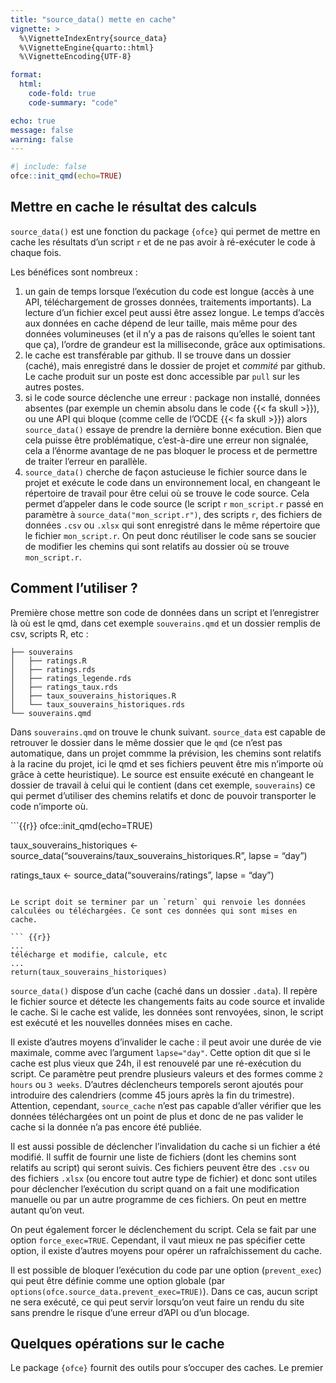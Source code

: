 ```yaml
---
title: "source_data() mette en cache"
vignette: >
  %\VignetteIndexEntry{source_data}
  %\VignetteEngine{quarto::html}
  %\VignetteEncoding{UTF-8}

format:
  html:
    code-fold: true
    code-summary: "code"

echo: true
message: false
warning: false
---
```


```r
#| include: false
ofce::init_qmd(echo=TRUE)
```

## Mettre en cache le résultat des calculs

`source_data()` est une fonction du package `{ofce}` qui permet de mettre en cache les résultats d'un script `r` et de ne pas avoir à ré-exécuter le code à chaque fois.

Les bénéfices sont nombreux :

1.  un gain de temps lorsque l'exécution du code est longue (accès à une API, téléchargement de grosses données, traitements importants). La lecture d'un fichier excel peut aussi être assez longue. Le temps d'accès aux données en cache dépend de leur taille, mais même pour des données volumineuses (et il n'y a pas de raisons qu'elles le soient tant que ça), l'ordre de grandeur est la milliseconde, grâce aux optimisations.
2.  le cache est transférable par github. Il se trouve dans un dossier (caché), mais enregistré dans le dossier de projet et *commité* par github. Le cache produit sur un poste est donc accessible par `pull` sur les autres postes.
3.  si le code source déclenche une erreur : package non installé, données absentes (par exemple un chemin absolu dans le code {{< fa skull >}}), ou une API qui bloque (comme celle de l'OCDE {{< fa skull >}}) alors `source_data()` essaye de prendre la dernière bonne exécution. Bien que cela puisse être problématique, c'est-à-dire une erreur non signalée, cela a l'énorme avantage de ne pas bloquer le process et de permettre de traiter l'erreur en parallèle.
4.  `source_data()` cherche de façon astucieuse le fichier source dans le projet et exécute le code dans un environnement local, en changeant le répertoire de travail pour être celui où se trouve le code source. Cela permet d'appeler dans le code source (le script `r` `mon_script.r` passé en paramètre à `source_data("mon_script.r")`, des scripts `r`, des fichiers de données `.csv` ou `.xlsx` qui sont enregistré dans le même répertoire que le fichier `mon_script.r`. On peut donc réutiliser le code sans se soucier de modifier les chemins qui sont relatifs au dossier où se trouve `mon_script.r`.

## Comment l'utiliser ?

Première chose mettre son code de données dans un script et l'enregistrer là où est le qmd, dans cet exemple `souverains.qmd` et un dossier remplis de csv, scripts R, etc :

```         
├── souverains
│   ├── ratings.R
│   ├── ratings.rds
│   ├── ratings_legende.rds
│   ├── ratings_taux.rds
│   ├── taux_souverains_historiques.R
│   └── taux_souverains_historiques.rds
└── souverains.qmd
```

Dans `souverains.qmd` on trouve le chunk suivant. `source_data` est capable de retrouver le dossier dans le même dossier que le `qmd` (ce n'est pas automatique, dans un projet commme la prévision, les chemins sont relatifs à la racine du projet, ici le qmd et ses fichiers peuvent être mis n'importe où grâce à cette heuristique). Le source est ensuite exécuté en changeant le dossier de travail à celui qui le contient (dans cet exemple, `souverains`) ce qui permet d'utiliser des chemins relatifs et donc de pouvoir transporter le code n'importe où.

```{{r}}
ofce::init_qmd(echo=TRUE) 

taux_souverains_historiques <- source_data("souverains/taux_souverains_historiques.R", lapse = "day")

ratings_taux <- source_data("souverains/ratings", lapse = "day")
```

Le script doit se terminer par un `return` qui renvoie les données calculées ou téléchargées. Ce sont ces données qui sont mises en cache.

``` {{r}}
...
télécharge et modifie, calcule, etc
...
return(taux_souverains_historiques)
```

`source_data()` dispose d'un cache (caché dans un dossier `.data`). Il repère le fichier source et détecte les changements faits au code source et invalide le cache. Si le cache est valide, les données sont renvoyées, sinon, le script est exécuté et les nouvelles données mises en cache.

Il existe d'autres moyens d'invalider le cache : il peut avoir une durée de vie maximale, comme avec l'argument `lapse="day"`. Cette option dit que si le cache est plus vieux que 24h, il est renouvelé par une ré-exécution du script. Ce paramètre peut prendre plusieurs valeurs et des formes comme `2 hours` ou `3 weeks`. D'autres déclencheurs temporels seront ajoutés pour introduire des calendriers (comme 45 jours après la fin du trimestre). Attention, cependant, `source_cache` n'est pas capable d'aller vérifier que les données téléchargées ont un point de plus et donc de ne pas valider le cache si la donnée n'a pas encore été publiée.

Il est aussi possible de déclencher l'invalidation du cache si un fichier a été modifié. Il suffit de fournir une liste de fichiers (dont les chemins sont relatifs au script) qui seront suivis. Ces fichiers peuvent être des `.csv` ou des fichiers `.xlsx` (ou encore tout autre type de fichier) et donc sont utiles pour déclencher l'exécution du script quand on a fait une modification manuelle ou par un autre programme de ces fichiers. On peut en mettre autant qu'on veut.

On peut également forcer le déclenchement du script. Cela se fait par une option `force_exec=TRUE`. Cependant, il vaut mieux ne pas spécifier cette option, il existe d'autres moyens pour opérer un rafraîchissement du cache.

Il est possible de bloquer l'exécution du code par une option (`prevent_exec`) qui peut être définie comme une option globale (par `options(ofce.source_data.prevent_exec=TRUE)`). Dans ce cas, aucun script ne sera exécuté, ce qui peut servir lorsqu'on veut faire un rendu du site sans prendre le risque d'une erreur d'API ou d'un blocage.

## Quelques opérations sur le cache

Le package `{ofce}` fournit des outils pour s'occuper des caches. Le premier

